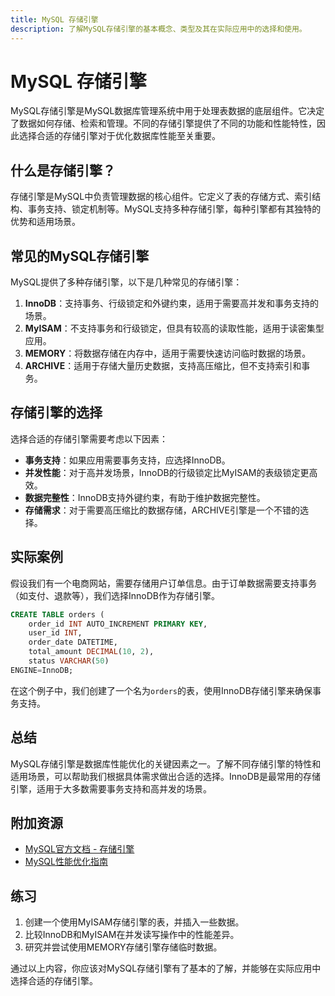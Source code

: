 ```yaml
---
title: MySQL 存储引擎
description: 了解MySQL存储引擎的基本概念、类型及其在实际应用中的选择和使用。
---
```


# MySQL 存储引擎

MySQL存储引擎是MySQL数据库管理系统中用于处理表数据的底层组件。它决定了数据如何存储、检索和管理。不同的存储引擎提供了不同的功能和性能特性，因此选择合适的存储引擎对于优化数据库性能至关重要。

## 什么是存储引擎？

存储引擎是MySQL中负责管理数据的核心组件。它定义了表的存储方式、索引结构、事务支持、锁定机制等。MySQL支持多种存储引擎，每种引擎都有其独特的优势和适用场景。

## 常见的MySQL存储引擎

MySQL提供了多种存储引擎，以下是几种常见的存储引擎：

1. **InnoDB**：支持事务、行级锁定和外键约束，适用于需要高并发和事务支持的场景。
2. **MyISAM**：不支持事务和行级锁定，但具有较高的读取性能，适用于读密集型应用。
3. **MEMORY**：将数据存储在内存中，适用于需要快速访问临时数据的场景。
4. **ARCHIVE**：适用于存储大量历史数据，支持高压缩比，但不支持索引和事务。

## 存储引擎的选择

选择合适的存储引擎需要考虑以下因素：

- **事务支持**：如果应用需要事务支持，应选择InnoDB。
- **并发性能**：对于高并发场景，InnoDB的行级锁定比MyISAM的表级锁定更高效。
- **数据完整性**：InnoDB支持外键约束，有助于维护数据完整性。
- **存储需求**：对于需要高压缩比的数据存储，ARCHIVE引擎是一个不错的选择。

## 实际案例

假设我们有一个电商网站，需要存储用户订单信息。由于订单数据需要支持事务（如支付、退款等），我们选择InnoDB作为存储引擎。

```sql
CREATE TABLE orders (
    order_id INT AUTO_INCREMENT PRIMARY KEY,
    user_id INT,
    order_date DATETIME,
    total_amount DECIMAL(10, 2),
    status VARCHAR(50)
ENGINE=InnoDB;
```

在这个例子中，我们创建了一个名为`orders`的表，使用InnoDB存储引擎来确保事务支持。

## 总结

MySQL存储引擎是数据库性能优化的关键因素之一。了解不同存储引擎的特性和适用场景，可以帮助我们根据具体需求做出合适的选择。InnoDB是最常用的存储引擎，适用于大多数需要事务支持和高并发的场景。

## 附加资源

- [MySQL官方文档 - 存储引擎](https://dev.mysql.com/doc/refman/8.0/en/storage-engines.html)
- [MySQL性能优化指南](https://www.mysql.com/why-mysql/performance/)

## 练习

1. 创建一个使用MyISAM存储引擎的表，并插入一些数据。
2. 比较InnoDB和MyISAM在并发读写操作中的性能差异。
3. 研究并尝试使用MEMORY存储引擎存储临时数据。

通过以上内容，你应该对MySQL存储引擎有了基本的了解，并能够在实际应用中选择合适的存储引擎。